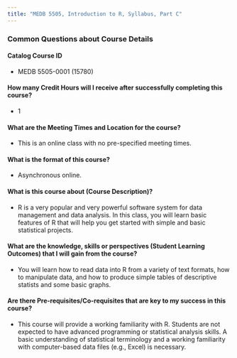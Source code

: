 ```yaml
---
title: "MEDB 5505, Introduction to R, Syllabus, Part C"
---
```


### Common Questions about Course Details

#### Catalog Course ID 	
+ MEDB 5505-0001 (15780)

#### How many Credit Hours will I receive after successfully completing this course?	
+ 1

#### What are the Meeting Times and Location for the course?	
+ This is an online class with no pre-specified meeting times.

#### What is the format of this course?	
+ Asynchronous online.

#### What is this course about (Course Description)?	 
+ R is a very popular and very powerful software system for data management and data analysis. In this class, you will learn basic features of R that will help you get started with simple and basic statistical projects.

#### What are the knowledge, skills or perspectives (Student Learning Outcomes) that I will gain from the course?	
+ You will learn how to read data into R from a variety of text formats, how to manipulate data, and how to produce simple tables of descriptive statists and some basic graphs.

#### Are there Pre-requisites/Co-requisites that are key to my success in this course?
+ This course will provide a working familiarity with R. Students are not expected to have advanced programming or statistical analysis skills. A basic understanding of statistical terminology and a working familiarity with computer-based data files (e.g., Excel) is necessary.
